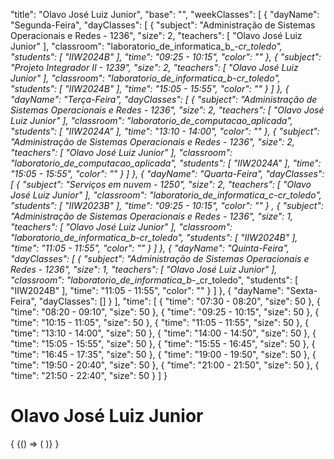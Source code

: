 
  "title": "Olavo José Luiz Junior",
  "base": "",
  "weekClasses": [
    {
      "dayName": "Segunda-Feira",
      "dayClasses": [
        {
          "subject": "Administração de Sistemas Operacionais e Redes - 1236",
          "size": 2,
          "teachers": [
            "Olavo José Luiz Junior"
          ],
          "classroom": "laboratorio_de_informatica_b_-_cr_toledo",
          "students": [
            "IIW2024B"
          ],
          "time": "09:25 - 10:15",
          "color": ""
        },
        {
          "subject": "Projeto Integrador II - 1239",
          "size": 2,
          "teachers": [
            "Olavo José Luiz Junior"
          ],
          "classroom": "laboratorio_de_informatica_b_-_cr_toledo",
          "students": [
            "IIW2024B"
          ],
          "time": "15:05 - 15:55",
          "color": ""
        }
      ]
    },
    {
      "dayName": "Terça-Feira",
      "dayClasses": [
        {
          "subject": "Administração de Sistemas Operacionais e Redes - 1236",
          "size": 2,
          "teachers": [
            "Olavo José Luiz Junior"
          ],
          "classroom": "laboratorio_de_computacao_aplicada",
          "students": [
            "IIW2024A"
          ],
          "time": "13:10 - 14:00",
          "color": ""
        },
        {
          "subject": "Administração de Sistemas Operacionais e Redes - 1236",
          "size": 2,
          "teachers": [
            "Olavo José Luiz Junior"
          ],
          "classroom": "laboratorio_de_computacao_aplicada",
          "students": [
            "IIW2024A"
          ],
          "time": "15:05 - 15:55",
          "color": ""
        }
      ]
    },
    {
      "dayName": "Quarta-Feira",
      "dayClasses": [
        {
          "subject": "Serviços em nuvem - 1250",
          "size": 2,
          "teachers": [
            "Olavo José Luiz Junior"
          ],
          "classroom": "laboratorio_de_informatica_c_-_cr_toledo",
          "students": [
            "IIW2023B"
          ],
          "time": "09:25 - 10:15",
          "color": ""
        }
        ,
         {
          "subject": "Administração de Sistemas Operacionais e Redes - 1236",
          "size": 1,
          "teachers": [
            "Olavo José Luiz Junior"
          ],
          "classroom": "laboratorio_de_informatica_b_-_cr_toledo",
          "students": [
            "IIW2024B"
          ],
          "time": "11:05 - 11:55",
          "color": ""
        }
      ]
    },
    {
      "dayName": "Quinta-Feira",
      "dayClasses": [
        {
          "subject": "Administração de Sistemas Operacionais e Redes - 1236",
          "size": 1,
          "teachers": [
            "Olavo José Luiz Junior"
          ],
          "classroom": "laboratorio_de_informatica_b_-_cr_toledo",
          "students": [
            "IIW2024B"
          ],
          "time": "11:05 - 11:55",
          "color": ""
        }
      ]
    },
    {
      "dayName": "Sexta-Feira",
      "dayClasses": []
    }
  ],
  "time": [
    {
      "time": "07:30 - 08:20",
      "size": 50
    },
    {
      "time": "08:20 - 09:10",
      "size": 50
    },
    {
      "time": "09:25 - 10:15",
      "size": 50
    },
    {
      "time": "10:15 - 11:05",
      "size": 50
    },
    {
      "time": "11:05 - 11:55",
      "size": 50
    },
    {
      "time": "13:10 - 14:00",
      "size": 50
    },
    {
      "time": "14:00 - 14:50",
      "size": 50
    },
    {
      "time": "15:05 - 15:55",
      "size": 50
    },
    {
      "time": "15:55 - 16:45",
      "size": 50
    },
    {
      "time": "16:45 - 17:35",
      "size": 50
    },
    {
      "time": "19:00 - 19:50",
      "size": 50
    },
    {
      "time": "19:50 - 20:40",
      "size": 50
    },
    {
      "time": "21:00 - 21:50",
      "size": 50
    },
    {
      "time": "21:50 - 22:40",
      "size": 50
    }
  ]
}

# Olavo José Luiz Junior

<div>
  {
    <BrowserOnly>
      {() => (
        <Grid
          title={data.title}
          weekClasses={data.weekClasses}
          time={data.time}
        />
      )}
    </BrowserOnly>
  }
</div>
